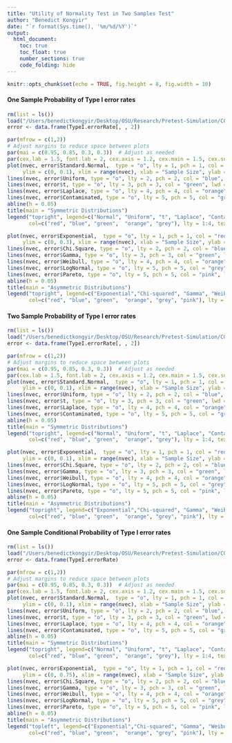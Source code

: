 ```yaml
---
title: "Utility of Normality Test in Two Samples Test"
author: "Benedict Kongyir"
date: "`r format(Sys.time(), '%m/%d/%Y')`"
output: 
  html_document:
    toc: true
    toc_float: true
    number_sections: true
    code_folding: hide
---
```


```r
knitr::opts_chunk$set(echo = TRUE, fig.height = 8, fig.width = 10)

```




#### One Sample Probability of Type I error rates
```r
rm(list = ls())
load("/Users/benedictkongyir/Desktop/OSU/Research/Pretest-Simulation/COMBINE RESULTS_20240719/TYPE I ERROR RATES/OneSampleTypeI.errorRate.RData")
error <- data.frame(TypeI.errorRate[, , 2])
```



```r

par(mfrow = c(1,2))
# Adjust margins to reduce space between plots
par(mai = c(0.95, 0.85, 0.3, 0.3))  # Adjust as needed
par(cex.lab = 1.5, font.lab = 2, cex.axis = 1.2, cex.main = 1.5, cex.sub = 1.2)  # Larger and bold labels, axis text, and title
plot(nvec, error$Standard.Normal,  type = "o", lty = 1, pch = 1, col = "red", lwd = 3, 
     ylim = c(0, 0.1), xlim = range(nvec), xlab = "Sample Size", ylab = "Type I error rates")
lines(nvec, error$Uniform, type = "o", lty = 2, pch = 2, col = "blue", lwd = 3)
lines(nvec, error$t, type = "o", lty = 3, pch = 3, col = "green", lwd = 3)
lines(nvec, error$Laplace, type = "o", lty = 4, pch = 4, col = "orange", lwd = 3)
lines(nvec, error$Contaminated, type = "o", lty = 5, pch = 5, col = "grey", lwd = 3)
abline(h = 0.05)
title(main = "Symmetric Distributions")
legend("topright", legend=c("Normal", "Uniform", "t", "Laplace", "Contaminated"), lwd = 3,
       col=c("red", "blue", "green",  "orange", "grey"), lty = 1:4, text.font = 2, pch =1:4, cex = 1.2 ,title = "Type I error Rates")

plot(nvec, error$Exponential,  type = "o", lty = 1, pch = 1, col = "red", lwd = 3, 
     ylim = c(0, 0.3), xlim = range(nvec), xlab = "Sample Size", ylab = "Type I error rates")
lines(nvec, error$Chi.Square, type = "o", lty = 2, pch = 2, col = "blue", lwd = 3)
lines(nvec, error$Gamma, type = "o", lty = 3, pch = 3, col = "green", lwd = 3)
lines(nvec, error$Weibull, type = "o", lty = 4, pch = 4, col = "orange", lwd = 3)
lines(nvec, error$LogNormal, type = "o", lty = 5, pch = 5, col = "grey", lwd = 3)
lines(nvec, error$Pareto, type = "o", lty = 5, pch = 5, col = "pink", lwd = 3)
abline(h = 0.05)
title(main = "Asymmetric Distributions")
legend("topright", legend=c("Exponential","Chi-squared", "Gamma", "Weibul", "Lognormal", "Pareto"), lwd = 3,
       col=c("red", "blue", "green",  "orange", "grey", "pink"), lty = 1:5, text.font = 2, pch =1:5, cex = 1.2, title = "Type I error Rates")
```


#### Two Sample Probability of Type I error rates
```r
rm(list = ls())
load("/Users/benedictkongyir/Desktop/OSU/Research/Pretest-Simulation/COMBINE RESULTS_20240719/TYPE I ERROR RATES/TwoSampleTypeI.errorRate.RData")
error <- data.frame(TypeI.errorRate[, , 2])
```

```r

par(mfrow = c(1,2))
# Adjust margins to reduce space between plots
par(mai = c(0.95, 0.85, 0.3, 0.3))  # Adjust as needed
par(cex.lab = 1.5, font.lab = 2, cex.axis = 1.2, cex.main = 1.5, cex.sub = 1.2)  # Larger and bold labels, axis text, and title
plot(nvec, error$Standard.Normal,  type = "o", lty = 1, pch = 1, col = "red", lwd = 3, 
     ylim = c(0, 0.1), xlim = range(nvec), xlab = "Sample Size", ylab = "Type I error rates")
lines(nvec, error$Uniform, type = "o", lty = 2, pch = 2, col = "blue", lwd = 3)
lines(nvec, error$t, type = "o", lty = 3, pch = 3, col = "green", lwd = 3)
lines(nvec, error$Laplace, type = "o", lty = 4, pch = 4, col = "orange", lwd = 3)
lines(nvec, error$Contaminated, type = "o", lty = 5, pch = 5, col = "grey", lwd = 3)
abline(h = 0.05)
title(main = "Symmetric Distributions")
legend("topright", legend=c("Normal", "Uniform", "t", "Laplace", "Contaminated"), lwd = 3,
       col=c("red", "blue", "green",  "orange", "grey"), lty = 1:4, text.font = 2, pch =1:4, cex = 1.2, title = "Type I error Rates")

plot(nvec, error$Exponential,  type = "o", lty = 1, pch = 1, col = "red", lwd = 3, 
     ylim = c(0, 0.1), xlim = range(nvec), xlab = "Sample Size", ylab = "Type I error rates")
lines(nvec, error$Chi.Square, type = "o", lty = 2, pch = 2, col = "blue", lwd = 3)
lines(nvec, error$Gamma, type = "o", lty = 3, pch = 3, col = "green", lwd = 3)
lines(nvec, error$Weibull, type = "o", lty = 4, pch = 4, col = "orange", lwd = 3)
lines(nvec, error$LogNormal, type = "o", lty = 5, pch = 5, col = "grey", lwd = 3)
lines(nvec, error$Pareto, type = "o", lty = 5, pch = 5, col = "pink", lwd = 3)
abline(h = 0.05)
title(main = "Asymmetric Distributions")
legend("topright", legend=c("Exponential","Chi-squared", "Gamma", "Weibul", "Lognormal", "Pareto"), lwd = 3,
       col=c("red", "blue", "green",  "orange", "grey", "pink"), lty = 1:4, text.font = 2, pch =1:4, cex = 1.2, title = "Type I error Rates")
```



#### One Sample Conditional Probability of Type I error rates
```r
rm(list = ls())
load("/Users/benedictkongyir/Desktop/OSU/Research/Pretest-Simulation/COMBINE RESULTS_20240719/TYPE I ERROR RATES/ConditionalOneSampleTypeI.errorRate.RData")
error <- data.frame(TypeI.errorRate)
```



```r

par(mfrow = c(1,2))
# Adjust margins to reduce space between plots
par(mai = c(0.95, 0.85, 0.3, 0.3))  # Adjust as needed
par(cex.lab = 1.5, font.lab = 2, cex.axis = 1.2, cex.main = 1.5, cex.sub = 1.2)  # Larger and bold labels, axis text, and title
plot(nvec, error$Standard.Normal,  type = "o", lty = 1, pch = 1, col = "red", lwd = 3, 
     ylim = c(0, 0.1), xlim = range(nvec), xlab = "Sample Size", ylab = "Type I error rates")
lines(nvec, error$Uniform, type = "o", lty = 2, pch = 2, col = "blue", lwd = 3)
lines(nvec, error$t, type = "o", lty = 3, pch = 3, col = "green", lwd = 3)
lines(nvec, error$Laplace, type = "o", lty = 4, pch = 4, col = "orange", lwd = 3)
lines(nvec, error$Contaminated, type = "o", lty = 5, pch = 5, col = "grey", lwd = 3)
abline(h = 0.05)
title(main = "Symmetric Distributions")
legend("topright", legend=c("Normal", "Uniform", "t", "Laplace", "Contaminated"), lwd = 3,
       col=c("red", "blue", "green",  "orange", "grey"), lty = 1:4, text.font = 2, pch =1:4, cex = 1.2 ,title = "Type I error Rates")

plot(nvec, error$Exponential,  type = "o", lty = 1, pch = 1, col = "red", lwd = 3, 
     ylim = c(0, 0.75), xlim = range(nvec), xlab = "Sample Size", ylab = "Type I error rates")
lines(nvec, error$Chi.Square, type = "o", lty = 2, pch = 2, col = "blue", lwd = 3)
lines(nvec, error$Gamma, type = "o", lty = 3, pch = 3, col = "green", lwd = 3)
lines(nvec, error$Weibull, type = "o", lty = 4, pch = 4, col = "orange", lwd = 3)
lines(nvec, error$LogNormal, type = "o", lty = 5, pch = 5, col = "grey", lwd = 3)
lines(nvec, error$Pareto, type = "o", lty = 5, pch = 5, col = "pink", lwd = 3)
abline(h = 0.05)
title(main = "Asymmetric Distributions")
legend("topleft", legend=c("Exponential","Chi-squared", "Gamma", "Weibul", "Lognormal", "Pareto"), lwd = 3,
       col=c("red", "blue", "green",  "orange", "grey", "pink"), lty = 1:5, text.font = 2, pch =1:5, cex = 1.2, title = "Type I error Rates")
```


<!-- #### Two Sample Conditional Probability of Type I error rates -->
<!-- ```{r} -->
<!-- rm(list = ls()) -->
<!-- load("/Users/benedictkongyir/Desktop/OSU/Research/Pretest-Simulation/COMBINE RESULTS_20240719/TYPE I ERROR RATES/TwoSampleTypeI.errorRate.RData") -->
<!-- error <- data.frame(TypeI.errorRate[, , 2]) -->
<!-- ``` -->

<!-- ```{r, fig.height= 6, fig.width= 14} -->

<!-- par(mfrow = c(1,2)) -->
<!-- # Adjust margins to reduce space between plots -->
<!-- par(mai = c(0.95, 0.85, 0.3, 0.3))  # Adjust as needed -->
<!-- par(cex.lab = 1.5, font.lab = 2, cex.axis = 1.2, cex.main = 1.5, cex.sub = 1.2)  # Larger and bold labels, axis text, and title -->
<!-- plot(nvec, error$Standard.Normal,  type = "o", lty = 1, pch = 1, col = "red", lwd = 3,  -->
<!--      ylim = c(0, 0.1), xlim = range(nvec), xlab = "Sample Size", ylab = "Type I error rates") -->
<!-- lines(nvec, error$Uniform, type = "o", lty = 2, pch = 2, col = "blue", lwd = 3) -->
<!-- lines(nvec, error$t, type = "o", lty = 3, pch = 3, col = "green", lwd = 3) -->
<!-- lines(nvec, error$Laplace, type = "o", lty = 4, pch = 4, col = "orange", lwd = 3) -->
<!-- lines(nvec, error$Contaminated, type = "o", lty = 5, pch = 5, col = "grey", lwd = 3) -->
<!-- abline(h = 0.05) -->
<!-- title(main = "Symmetric Distributions") -->
<!-- legend("topright", legend=c("Normal", "Uniform", "t", "Laplace", "Contaminated"), lwd = 3, -->
<!--        col=c("red", "blue", "green",  "orange", "grey"), lty = 1:4, text.font = 2, pch =1:4, cex = 1.2, title = "Type I error Rates") -->

<!-- plot(nvec, error$Exponential,  type = "o", lty = 1, pch = 1, col = "red", lwd = 3,  -->
<!--      ylim = c(0, 0.1), xlim = range(nvec), xlab = "Sample Size", ylab = "Type I error rates") -->
<!-- lines(nvec, error$Chi.Square, type = "o", lty = 2, pch = 2, col = "blue", lwd = 3) -->
<!-- lines(nvec, error$Gamma, type = "o", lty = 3, pch = 3, col = "green", lwd = 3) -->
<!-- lines(nvec, error$Weibull, type = "o", lty = 4, pch = 4, col = "orange", lwd = 3) -->
<!-- lines(nvec, error$LogNormal, type = "o", lty = 5, pch = 5, col = "grey", lwd = 3) -->
<!-- lines(nvec, error$Pareto, type = "o", lty = 5, pch = 5, col = "pink", lwd = 3) -->
<!-- abline(h = 0.05) -->
<!-- title(main = "Asymmetric Distributions") -->
<!-- legend("topright", legend=c("Exponential","Chi-squared", "Gamma", "Weibul", "Lognormal", "Pareto"), lwd = 3, -->
<!--        col=c("red", "blue", "green",  "orange", "grey", "pink"), lty = 1:4, text.font = 2, pch =1:4, cex = 1.2, title = "Type I error Rates") -->
<!-- ``` -->